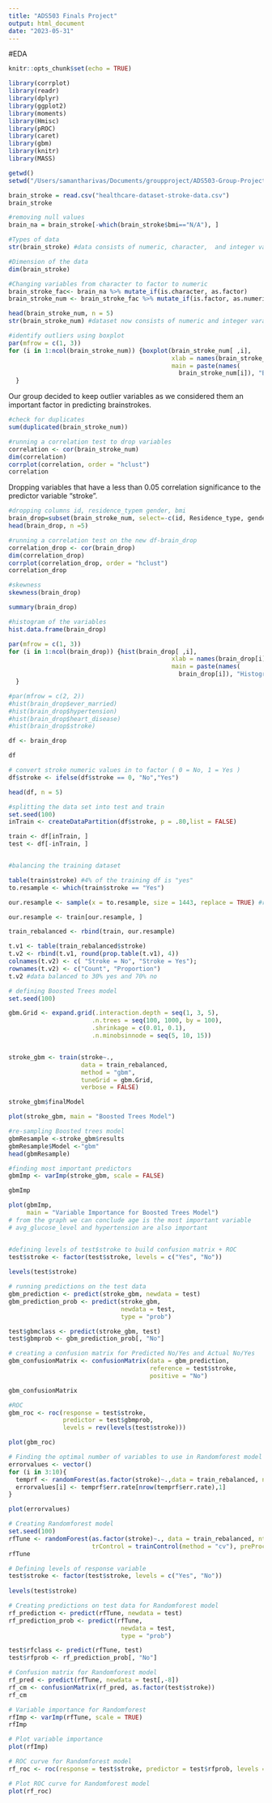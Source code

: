 ```yaml
---
title: "ADS503 Finals Project"
output: html_document
date: "2023-05-31"
---
```


#EDA

```r
knitr::opts_chunk$set(echo = TRUE)
```

```r
library(corrplot)
library(readr)
library(dplyr)
library(ggplot2)
library(moments)
library(Hmisc)
library(pROC)
library(caret)
library(gbm)
library(knitr)
library(MASS)
```

```r
getwd()
setwd("/Users/samantharivas/Documents/groupproject/ADS503-Group-Project/Brainstroke")

brain_stroke = read.csv("healthcare-dataset-stroke-data.csv")
brain_stroke
```

```r
#removing null values
brain_na = brain_stroke[-which(brain_stroke$bmi=="N/A"), ]
```

```r
#Types of data
str(brain_stroke) #data consists of numeric, character,  and integer variables

#Dimension of the data
dim(brain_stroke) 
```

```r
#Changing variables from character to factor to numeric
brain_stroke_fac<- brain_na %>% mutate_if(is.character, as.factor)
brain_stroke_num <- brain_stroke_fac %>% mutate_if(is.factor, as.numeric)

head(brain_stroke_num, n = 5)
str(brain_stroke_num) #dataset now consists of numeric and integer varaibles 
```

```r
#identify outliers using boxplot
par(mfrow = c(1, 3))
for (i in 1:ncol(brain_stroke_num)) {boxplot(brain_stroke_num[ ,i], 
                                             xlab = names(brain_stroke_num[i]),
                                             main = paste(names(
                                               brain_stroke_num[i]), "Boxplot"))
  }

```

Our group decided to keep outlier variables as we considered them an important factor in predicting brainstrokes.

```r
#check for duplicates
sum(duplicated(brain_stroke_num))
```

```r
#running a correlation test to drop variables 
correlation <- cor(brain_stroke_num)
dim(correlation)
corrplot(correlation, order = "hclust")
correlation
```

Dropping variables that have a less than 0.05 correlation significance to the predictor variable "stroke".

```r
#dropping columns id, residence_typem gender, bmi 
brain_drop=subset(brain_stroke_num, select=-c(id, Residence_type, gender, bmi))
head(brain_drop, n =5)
```

```r
#running a correlation test on the new df-brain_drop
correlation_drop <- cor(brain_drop)
dim(correlation_drop)
corrplot(correlation_drop, order = "hclust")
correlation_drop
```

```r
#skewness
skewness(brain_drop)
```

```r
summary(brain_drop)
```

```r
#histogram of the variables
hist.data.frame(brain_drop)

par(mfrow = c(1, 3))
for (i in 1:ncol(brain_drop)) {hist(brain_drop[ ,i], 
                                             xlab = names(brain_drop[i]),
                                             main = paste(names(
                                               brain_drop[i]), "Histogram"))
  }

#par(mfrow = c(2, 2))
#hist(brain_drop$ever_married)
#hist(brain_drop$hypertension)
#hist(brain_drop$heart_disease)
#hist(brain_drop$stroke)
```

```r
df <- brain_drop

df

# convert stroke numeric values in to factor ( 0 = No, 1 = Yes )
df$stroke <- ifelse(df$stroke == 0, "No","Yes")

head(df, n = 5)

#splitting the data set into test and train
set.seed(100)
inTrain <- createDataPartition(df$stroke, p = .80,list = FALSE)

train <- df[inTrain, ]
test <- df[-inTrain, ]


#balancing the training dataset

table(train$stroke) #4% of the training df is "yes"
to.resample <- which(train$stroke == "Yes") 

our.resample <- sample(x = to.resample, size = 1443, replace = TRUE) #resampling data to 30% yes  

our.resample <- train[our.resample, ]

train_rebalanced <- rbind(train, our.resample)

t.v1 <- table(train_rebalanced$stroke)
t.v2 <- rbind(t.v1, round(prop.table(t.v1), 4))
colnames(t.v2) <- c( "Stroke = No", "Stroke = Yes"); 
rownames(t.v2) <- c("Count", "Proportion")
t.v2 #data balanced to 30% yes and 70% no 

```

```r

# defining Boosted Trees model
set.seed(100)

gbm.Grid <- expand.grid(.interaction.depth = seq(1, 3, 5),
                       .n.trees = seq(100, 1000, by = 100), 
                       .shrinkage = c(0.01, 0.1), 
                       .n.minobsinnode = seq(5, 10, 15))


stroke_gbm <- train(stroke~., 
                    data = train_rebalanced, 
                    method = "gbm", 
                    tuneGrid = gbm.Grid,
                    verbose = FALSE)

stroke_gbm$finalModel

plot(stroke_gbm, main = "Boosted Trees Model")

#re-sampling Boosted trees model
gbmResample <-stroke_gbm$results
gbmResample$Model <-"gbm"
head(gbmResample)

#finding most important predictors 
gbmImp <- varImp(stroke_gbm, scale = FALSE)

gbmImp

plot(gbmImp, 
     main = "Variable Importance for Boosted Trees Model")
# from the graph we can conclude age is the most important variable
# avg_glucose_level and hypertension are also important 


#defining levels of test$stroke to build confusion matrix + ROC 
test$stroke <- factor(test$stroke, levels = c("Yes", "No"))
               
levels(test$stroke)

# running predictions on the test data 
gbm_prediction <- predict(stroke_gbm, newdata = test)
gbm_prediction_prob <- predict(stroke_gbm, 
                               newdata = test, 
                               type = "prob") 

test$gbmclass <- predict(stroke_gbm, test)
test$gbmprob <- gbm_prediction_prob[, "No"]

# creating a confusion matrix for Predicted No/Yes and Actual No/Yes
gbm_confusionMatrix <- confusionMatrix(data = gbm_prediction, 
                                       reference = test$stroke,
                                       positive = "No")

gbm_confusionMatrix

#ROC
gbm_roc <- roc(response = test$stroke, 
               predictor = test$gbmprob, 
               levels = rev(levels(test$stroke)))

plot(gbm_roc)

```

```r
# Finding the optimal number of variables to use in Randomforest model
errorvalues <- vector()
for (i in 3:10){
  temprf <- randomForest(as.factor(stroke)~.,data = train_rebalanced, ntree = 1000, mtry = i)
  errorvalues[i] <- temprf$err.rate[nrow(temprf$err.rate),1]
}

plot(errorvalues)

# Creating Randomforest model
set.seed(100)
rfTune <- randomForest(as.factor(stroke)~., data = train_rebalanced, ntree = 1000, mtry = 5,
                       trControl = trainControl(method = "cv"), preProc = c("center", "scale"))
rfTune

# Defining levels of response variable
test$stroke <- factor(test$stroke, levels = c("Yes", "No"))
               
levels(test$stroke)

# Creating predictions on test data for Randomforest model
rf_prediction <- predict(rfTune, newdata = test)
rf_prediction_prob <- predict(rfTune, 
                               newdata = test, 
                               type = "prob") 

test$rfclass <- predict(rfTune, test)
test$rfprob <- rf_prediction_prob[, "No"]

# Confusion matrix for Randomforest model
rf_pred <- predict(rfTune, newdata = test[,-8])
rf_cm <- confusionMatrix(rf_pred, as.factor(test$stroke))
rf_cm

# Variable importance for Randomforest
rfImp <- varImp(rfTune, scale = TRUE)
rfImp

# Plot variable importance
plot(rfImp)

# ROC curve for Randomforest model
rf_roc <- roc(response = test$stroke, predictor = test$rfprob, levels = rev(levels(test$stroke)))

# Plot ROC curve for Randomforest model
plot(rf_roc)
```
